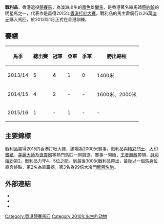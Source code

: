 {{noteTA|G1=Unit}}
{{infobox racehorse 
| name = 戰利品
| image 
| caption = 
| sire = {{tsl|en|Choisir|CHOISIR}}
| grandsire = 
| dam = {{lang|en|MISS CONCEPTION}}
| damsire = 
| sex = [[閹馬|閹]]
| foaled = 2010年10月8日
| country = {{AUS}}
| colour = 棗
| breeder = 
| owner = [[霍廣行|霍廣行]]
| trainer = [[蔡約翰|蔡約翰]]
| record = 11戰7冠2亞0季
| earnings = $15,308,750
| honours = 2015年[[香港打吡大賽|香港打吡大賽]]
| updated= 2015年11月
}}

'''戰利品'''，香港退役[[競賽馬|競賽馬]]，為澳洲出生的[[棗色|棗色]]雄[[閹馬|閹馬]]，是香港著名練馬師[[蔡約翰|蔡約翰]]的明星馬之一，代表作是贏得2015年[[香港打吡大賽|香港打吡大賽]]。戰利品的馬主霍廣行以26萬[[澳元|澳元]]購入馬匹，於2013年1月正式在香港訓練。

==賽績==
{| class="wikitable"
|-
! 馬季 !! 總出賽 !! 冠軍 !! 亞軍 !! 季軍 !! 勝出路程
|-
| 2013/14 || 5 || '''4''' || 1 || 0 || 1400米
|-
| 2014/15 || 4 || 2 || - || - || 1600米、2000米
|-
| 2015/16 || 1 || - || 1 || - || -
|}

==主要錦標==
戰利品贏得2015的香港打吡大賽，該場為2000米賽事，戰利品與[[精彩鬥士|精彩鬥士]]、[[大印銀紙|大印銀紙]]、[[美麗大師|美麗大師]]及[[直震撼|直震撼]]等熱門馬匹一同競逐。賽事一開始，[[王者無敵|王者無敵]]帶領，[[詠彩繽紛|詠彩繽紛]]第2。戰利品力守4、5位之間。到最後300米戰利品帶出，最後以一個馬身位直奔終點，第2名為直震撼，第3名為99倍大冷門[[醒目名駒|醒目名駒]]。

==外部連結==
*{{cite web|url=http://www.hkjc.com/chinese/racing/horse.asp?horseno=P255|title=戰利品 - 馬匹資料 - 賽馬資訊 - 香港賽馬會|work=hkjc.com|access-date=2015-11-04|archive-date=2016-04-05|archive-url=https://web.archive.org/web/20160405071647/http://www.hkjc.com/chinese/racing/horse.asp?horseno=P255|dead-url=no}}
*{{cite web|url=https://www.racenet.com.au/horse/luger|title=Luger|work=racenet.com.au|access-date=2015-11-04|archive-date=2020-12-02|archive-url=https://web.archive.org/web/20201202220109/https://www.racenet.com.au/horse/luger|dead-url=no}}
*{{cite web|url=http://racing.hkjc.com/racing/info/meeting/Results/chinese/Local/20150315/ST/09|title=賽果及派彩 - 賽事資料 - 賽馬資訊 - 香港賽馬會|work=hkjc.com|access-date=2015-11-04|archive-date=2018-10-29|archive-url=https://web.archive.org/web/20181029163547/http://racing.hkjc.com/racing/info/meeting/Results/chinese/Local/20150315/ST/09|dead-url=no}}

{{歷屆香港打吡大賽冠軍(2000年起)}}
[[Category:香港競賽馬匹|Category:香港競賽馬匹]]
[[Category:2010年出生的动物|Category:2010年出生的动物]]